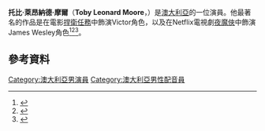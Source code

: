 {{Infobox person
| name         = Toby Leonard Moore
| occupation   = 演員
| years_active = 2005–現在
| nationality  = 澳大利亞
| birth_date   = {{Birth date and age|df=yes|1981|04|27}}
| birth_place  = 悉尼
| education    = [[國立澳大利亞戲劇藝術學院|國立澳大利亞戲劇藝術學院]]
| spouse = Michelle Vergara Moore
}}
'''托比·萊昂納德·摩爾'''（'''Toby Leonard Moore'''，{{bd|1981年|4月21日}}）是[[澳大利亞|澳大利亞]]的一位演員。他最著名的作品是在電影[[捍衛任務|捍衛任務]]中飾演Victor角色，以及在Netflix電視劇[[夜魔俠_(電視劇)|夜魔俠]]中飾演James Wesley角色<ref>{{cite web|title=Ayelet Zurer, Bob Gunton, Toby Leonard Moore & Vondie Curtis Hall Joins Marvel's Daredevil For Netflix|url=http://marvel.com/news/tv/23449/ayelet_zurer_bob_gunton_toby_leonard_moore_vondie_curtis_hall_joins_marvels_daredevil_for_netflix|publisher=Marvel.com|accessdate=5 July 2015|archive-date=2014-10-14|archive-url=https://web.archive.org/web/20141014055517/http://marvel.com/news/tv/23449/ayelet_zurer_bob_gunton_toby_leonard_moore_vondie_curtis_hall_joins_marvels_daredevil_for_netflix|dead-url=no}}</ref><ref>{{cite web|last1=SCHERSTUHL|first1=ALAN|title=Marvel's Daredevil, on Netflix, Plods Promisingly Toward Comic-Book Glory|url=http://www.houstonpress.com/arts/marvels-daredevil-on-netflix-plods-promisingly-toward-comic-book-glory-6387477|website=Houston Press|accessdate=5 July 2015|archive-date=2019-04-11|archive-url=https://web.archive.org/web/20190411172648/https://www.houstonpress.com/arts/marvels-daredevil-on-netflix-plods-promisingly-toward-comic-book-glory-6387477|dead-url=no}}</ref><ref>{{cite web|last1=Siegel|first1=Lucas|title=NYCC 2014: Marvel's DAREDEVIL on Netflix Panel LIVE! Rosario Dawson is CLAIRE TEMPLE, More|url=http://www.newsarama.com/22408-nycc-2014-marvel-s-daredevil-on-netflix-panel-live.html|website=Newsarama|accessdate=5 July 2015|archive-date=2014-10-13|archive-url=https://web.archive.org/web/20141013191115/http://www.newsarama.com/22408-nycc-2014-marvel-s-daredevil-on-netflix-panel-live.html|dead-url=no}}</ref>。
==參考資料==
{{Reflist}}
[[Category:澳大利亞男演員|Category:澳大利亞男演員]]
[[Category:澳大利亞男性配音員|Category:澳大利亞男性配音員]]